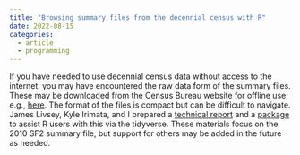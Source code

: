 ```yaml
---
title: "Browsing summary files from the decennial census with R"
date: 2022-08-15
categories:
  - article
  - programming
---
```


If you have needed to use decennial census data without access to the internet,
you may have encountered the raw data form of the summary files. These may be
downloaded from the Census Bureau website for offline use;
e.g., [here](https://www.census.gov/data/datasets/2010/dec/summary-file-2.html).
The format of the files is compact but can be difficult to navigate.
James Livsey, Kyle Irimata, and I prepared a
[technical report](https://www.census.gov/library/working-papers/2022/adrm/SSC2022-01.html)
and a [package](https://github.com/andrewraim/sfreader)
to assist R users with this via the tidyverse. These materials focus
on the 2010 SF2 summary file, but support for others may be added in the future
as needed.

